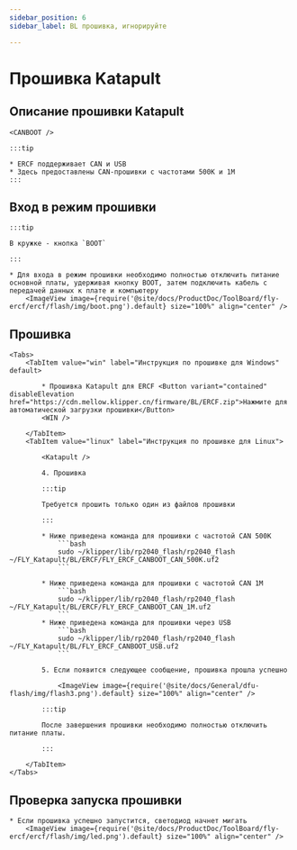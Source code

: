 ```yaml
---
sidebar_position: 6
sidebar_label: BL прошивка, игнорируйте

---
```



# Прошивка Katapult

## Описание прошивки Katapult

    <CANBOOT />

    :::tip

    * ERCF поддерживает CAN и USB
    * Здесь предоставлены CAN-прошивки с частотами 500K и 1M
    :::

## Вход в режим прошивки

    :::tip

    В кружке - кнопка `BOOT`

    :::

    * Для входа в режим прошивки необходимо полностью отключить питание основной платы, удерживая кнопку BOOT, затем подключить кабель с передачей данных к плате и компьютеру
        <ImageView image={require('@site/docs/ProductDoc/ToolBoard/fly-ercf/ercf/flash/img/boot.png').default} size="100%" align="center" />

## Прошивка

    <Tabs>
        <TabItem value="win" label="Инструкция по прошивке для Windows" default>
        
            * Прошивка Katapult для ERCF <Button variant="contained" disableElevation href="https://cdn.mellow.klipper.cn/firmware/BL/ERCF.zip">Нажмите для автоматической загрузки прошивки</Button>
            <WIN />
            
        </TabItem>
        <TabItem value="linux" label="Инструкция по прошивке для Linux">
            
            <Katapult />

            4. Прошивка

            :::tip

            Требуется прошить только один из файлов прошивки

            :::

            * Ниже приведена команда для прошивки с частотой CAN 500K
                ```bash
                sudo ~/klipper/lib/rp2040_flash/rp2040_flash ~/FLY_Katapult/BL/ERCF/FLY_ERCF_CANBOOT_CAN_500K.uf2
                ```
                       
            * Ниже приведена команда для прошивки с частотой CAN 1M
                ```bash
                sudo ~/klipper/lib/rp2040_flash/rp2040_flash ~/FLY_Katapult/BL/ERCF/FLY_ERCF_CANBOOT_CAN_1M.uf2
                ```
            * Ниже приведена команда для прошивки через USB
                ```bash
                sudo ~/klipper/lib/rp2040_flash/rp2040_flash ~/FLY_Katapult/BL/FLY_ERCF_CANBOOT_USB.uf2
                ```

            5. Если появится следующее сообщение, прошивка прошла успешно

                <ImageView image={require('@site/docs/General/dfu-flash/img/flash3.png').default} size="100%" align="center" />

            :::tip

            После завершения прошивки необходимо полностью отключить питание платы.

            :::

        </TabItem>
    </Tabs>

## Проверка запуска прошивки

    * Если прошивка успешно запустится, светодиод начнет мигать
        <ImageView image={require('@site/docs/ProductDoc/ToolBoard/fly-ercf/ercf/flash/img/led.png').default} size="100%" align="center" />